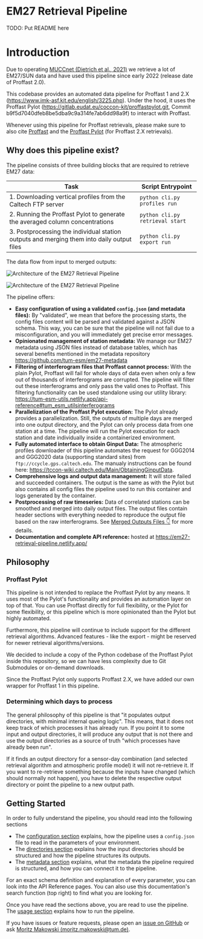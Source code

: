 # EM27 Retrieval Pipeline

TODO: Put README here


# Introduction

Due to operating [MUCCnet (Dietrich et al., 2021)](https://doi.org/10.5194/amt-14-1111-2021) we retrieve a lot of EM27/SUN data and have used this pipeline since early 2022 (release date of Proffast 2.0).

This codebase provides an automated data pipeline for Proffast 1 and 2.X (https://www.imk-asf.kit.edu/english/3225.php). Under the hood, it uses the Proffast Pylot (https://gitlab.eudat.eu/coccon-kit/proffastpylot.git, Commit b9f5d7040dfeb8be5dba9c9a314fe7ab6dd98a9f) to interact with Proffast.

<Callout type="info" emoji="💡">

Whenever using this pipeline for Proffast retrievals, please make sure to also cite [Proffast](https://www.imk-asf.kit.edu/english/3225.php) and the [Proffast Pylot](https://gitlab.eudat.eu/coccon-kit/proffastpylot) (for Proffast 2.X retrievals).

</Callout>

## Why does this pipeline exist?

The pipeline consists of three building blocks that are required to retrieve EM27 data:

| Task                                                                                      | Script Entrypoint               |
| ----------------------------------------------------------------------------------------- | ------------------------------- |
| 1. Downloading vertical profiles from the Caltech FTP server                              | `python cli.py profiles run`    |
| 2. Running the Proffast Pylot to generate the averaged column concentrations              | `python cli.py retrieval start` |
| 3. Postprocessing the individual station outputs and merging them into daily output files | `python cli.py export run`      |

The data flow from input to merged outputs:

<img
    src='/images/architecture.png'
    alt='Architecture of the EM27 Retrieval Pipeline'
    width={1633}
    height={1854}
    className='my-8 max-w-lg mx-auto block dark:hidden'
/>

<img
    src='/images/architecture-dark.png'
    alt='Architecture of the EM27 Retrieval Pipeline'
    width={1633}
    height={1854}
    className='my-8 max-w-lg mx-auto hidden dark:block'
/>

The pipeline offers:

-   **Easy configuration of using a validated `config.json` (and metadata files):** By "validated", we mean that before the processing starts, the config files content will be parsed and validated against a JSON schema. This way, you can be sure that the pipeline will not fail due to a misconfiguration, and you will immediately get precise error messages.
-   **Opinionated management of station metadata:** We manage our EM27 metadata using JSON files instead of database tables, which has several benefits mentioned in the metadata repository https://github.com/tum-esm/em27-metadata
-   **Filtering of interferogram files that Proffast cannot process:** With the plain Pylot, Proffast will fail for whole days of data even when only a few out of thousands of interferograms are corrupted. The pipeline will filter out these interferograms and only pass the valid ones to Proffast. This filtering functionality can be used standalone using our utility library: https://tum-esm-utils.netlify.app/api-reference#tum_esm_utilsinterferograms
-   **Parallelization of the Proffast Pylot execution:** The Pylot already provides a parallelization. Still, the outputs of multiple days are merged into one output directory, and the Pylot can only process data from one station at a time. The pipeline will run the Pylot execution for each station and date individually inside a containerized environment.
-   **Fully automated interface to obtain Ginput Data:** The atmospheric profiles downloader of this pipeline automates the request for GGG2014 and GGG2020 data (supporting standard sites) from `ftp://ccycle.gps.caltech.edu`. The manualy instructions can be found here: https://tccon-wiki.caltech.edu/Main/ObtainingGinputData.
-   **Comprehensive logs and output data management:** It will store failed and succeeded containers. The output is the same as with the Pylot but also contains all config files the pipeline used to run this container and logs generated by the container.
-   **Postprocessing of raw timeseries:** Data of correlated stations can be smoothed and merged into daily output files. The output files contain header sections with everything needed to reproduce the output file based on the raw interferograms. See [Merged Outputs Files 👇](#merged-outputs-files) for more details.
-   **Documentation and complete API reference:** hosted at https://em27-retrieval-pipeline.netlify.app/

## Philosophy

### Proffast Pylot

This pipeline is not intended to replace the Proffast Pylot by any means. It uses most of the Pylot's functionality and provides an automation layer on top of that. You can use Proffast directly for full flexibility, or the Pylot for some flexibility, or this pipeline which is more opinionated than the Pylot but highly automated.

Furthermore, this pipeline will continue to include support for the different retrieval algorithms. Advanced features - like the export - might be reserved for newer retrieval algorithms/versions.

We decided to include a copy of the Python codebase of the Proffast Pylot inside this repository, so we can have less complexity due to Git Submodules or on-demand downloads.

Since the Proffast Pylot only supports Proffast 2.X, we have added our own wrapper for Proffast 1 in this pipeline.

### Determining which days to process

The general philosophy of this pipeline is that "it populates output directories, with minimal internal queing logic". This means, that it does not keep track of which processes it has already run. If you point it to some input and output directories, it will produce any output that is not there and use the output directories as a source of truth "which processes have already been run".

If it finds an output directory for a sensor-day combination (and selected retrieval algorithm and atmospheric profile model) it will not re-retrieve it. If you want to re-retrieve something because the inputs have changed (which should normally not happen), you have to delete the respective output directory or point the pipeline to a new output path.

## Getting Started

In order to fully understand the pipeline, you should read into the following sections

* The [configuration section](/docs/guides/configuration) explains, how the pipeline uses a `config.json` file to read in the parameters of your environment.
* The [directories section](/docs/guides/directories) explains how the input directories should be structured and how the pipeline structures its outputs.
* The [metadata section](/docs/guides/metadata) explains, what the metadata the pipeline required is structured, and how you can connect it to the pipeline.

For an exact schema definition and explanation of every parameter, you can look into the API Reference pages. You can also use this documentation's search function (top right) to find what you are looking for.

Once you have read the sections above, you are read to use the pipeline. The [usage section](/docs/guides/usage) explains how to run the pipeline.

If you have issues or feature requests, please open an [issue on GitHub](https://github.com/tum-esm/em27-retrieval-pipeline/issues) or ask [Moritz Makowski (moritz.makowski@tum.de)](mailto:moritz.makowski@tum.de).
